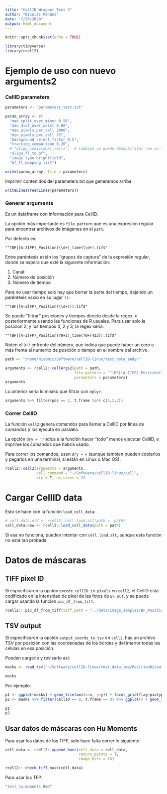 ```yaml
---
title: "CellID Wrapper Test 3"
author: "Nicolás Méndez"
date: "7/20/2020"
output: html_document
---
```


```r
knitr::opts_chunk$set(echo = TRUE)

library(tidyverse)
library(rcell2)
```

# Ejemplo de uso con nuevo arguments2

### CellID parameters

```r
parameters <- "parameters_test.txt"

param_array <- c(
  "max_split_over_minor 0.50",
  "max_dist_over_waist 8.00",
  "max_pixels_per_cell 2000",
  "min_pixels_per_cell 75",
  "background_reject_factor 0.5",
  "tracking_comparison 0.20",
  # "align_individual_cells",  # tambien se puede deshabilitar con un "#" en el mismo parameters.txt
  "align_fl_to_bf",
  "image_type brightfield",
  "bf_fl_mapping list")

write(param_array, file = parameters)
```

Imprimir contenidos del parameters.txt que generamos arriba:

```r
writeLines(readLines(parameters))
```

### Generar arguments

Es un dataframe con información para CellID.

La opción más importante es `file.pattern` que es una expresión regular para encontrar archivos de imágenes en el `path`.

Por defecto es:

    "^(BF|[A-Z]FP)_Position(\\d+)_time(\\d+).tif$"

Entre paréntesis están los "grupos de captura" de la expresión regular, donde se espera que esté la siguiente información:

1. Canal
2. Número de posición
3. Número de tiempo

Para no usar tiempo solo hay que borrar la parte del tiempo, dejando un paréntesis vacío en su lugar `()`:

    "^(BF|[A-Z]FP)_Position(\\d+)().tif$"

Se puede "filtrar" posiciones y tiempos directo desde la regex, o posteriormente usando las funciones de R usuales. Para usar solo la posicion 2, y los tiempos 4, 2 y 3, la regex sería:

    "^(BF|[A-Z]FP)_Position(?0+2)_time(?0+[423]).tif$"

Noten el `0+?` enfrente del número, que indica que puede haber un cero o más frente al numerito de posición o tiempo en el nombre del archivo.

```r
path <- "/home/nicomic/Software/cellID-linux/test_data_andy/"

arguments <- rcell2::cellArgs2(path = path, 
                               file.pattern = "^(BF|[A-Z]FP)_Position(\\d+)_time(\\d+).tif$",
                               parameters = parameters)
arguments
```

Lo anterior sería lo mismo que filtrar con `dplyr`:

```r
arguments %>% filter(pos == 2, t.frame %in% c(4,2,3))
```


### Correr CellID

La función `cell2` genera comandos para llamar a CellID por línea de comandos y los ejecuta en paralelo.

La opción `dry = T` indica a la función hacer "todo" menos ejecutar CellID, e imprime los comandos que habría usado.

Para correr los comandos, usen `dry = F` (aunque tambien pueden copiarlos y pegarlos en una terminal, si están en Linux o Mac OS).

```r
rcell2::cell2(arguments = arguments, 
              cell.command = "~/Software/cellID-linux/cell",
              dry = T, no_cores = 2)
```

# Cargar CellID data

Esto se hace con la función `load_cell_data`:

```r
# cell.data.old <- rcell2::cell.load.alt(path =  path)
cell_data.new <- rcell2::load_cell_data(path = path)
```

Si esa no funciona, pueden intentar con `cell.load.alt`, aunque esta función no está tan probada.

# Datos de máscaras

## TIFF pixel ID

Si especificaron la opción `encode_cellID_in_pixels` en `cell2`, el CellID está codificado en la intensidad de pixel de las fotos de `BF.out`, y se puede cargar usando la funcion `pic_df_from_tiff`.

```r
rcell2:::pic_df_from_tiff(tiff_path = "../data/image_samples/BF_Position001.tif.out.tif", image_bits = 16)
```

## TSV output

Si especificaron la opción `output_coords_to_tsv` en `cell2`, hay un archivo TSV por posición con las coordenadas de los bordes y del interior todas las células en esa posición.

Pueden cargarlo y revisarlo así:

```r
masks <- read_tsv("~/Software/cellID-linux/test_data_tmp/Position01/out_all_masks.tsv")

masks
```

Por ejemplo:

```r
p1 <- ggplot(masks) + geom_tile(aes(x=x, y=y)) + facet_grid(flag~pixtype) + ggtitle("Todas las celulas")
p2 <- masks %>% filter(cellID == 0, t.frame == 0) %>% ggplot() + geom_tile(aes(x=x, y=y)) + facet_grid(flag~pixtype) + ggtitle("Una celula")

p1
p2
```

## Usar datos de máscaras con Hu Moments

Para usar los datos de los TIFF, solo hace falta correr lo siguiente:

```r
cell_data <- rcell2::append_hues(cell_data = cell_data, 
                                 return_points = T, 
                                 image_bits = 16)

rcell2:::check_tiff_mask(cell_data)
```
 
Para usar los TFP:

```r
"test_hu_moments.Rmd"
```

